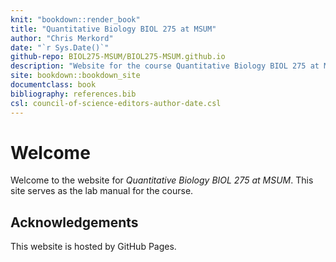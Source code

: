```yaml
--- 
knit: "bookdown::render_book"
title: "Quantitative Biology BIOL 275 at MSUM"
author: "Chris Merkord"
date: "`r Sys.Date()`"
github-repo: BIOL275-MSUM/BIOL275-MSUM.github.io
description: "Website for the course Quantitative Biology BIOL 275 at MSUM."
site: bookdown::bookdown_site
documentclass: book
bibliography: references.bib
csl: council-of-science-editors-author-date.csl
---
```


# Welcome {-}

Welcome to the website for *Quantitative Biology BIOL 275 at MSUM*. This site serves as the lab manual for the course.

## Acknowledgements {-}

This website is hosted by GitHub Pages.
